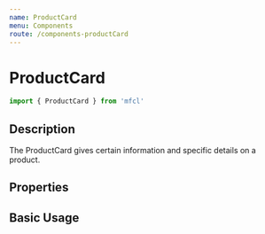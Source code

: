 ```yaml
---
name: ProductCard
menu: Components
route: /components-productCard
---
```



# ProductCard

```javascript
import { ProductCard } from 'mfcl'
```

## Description

The ProductCard gives certain information and specific details on a product.

## Properties

<Props of={ProductCard} />

## Basic Usage

<Playground>
  <ProductCard
    brand="Serta"
    brandImg="https://cdn.zeplin.io/5f10c55f15b5648d753636bf/assets/E1C61C66-6366-44A6-8F34-5D11764BC0C1.svg"
    productImg="https://i1.adis.ws/i/hmk/133558"
    title='Serta Response Essentials Maplewood 8.5" Firm Mattress'
    size="Jumbo"
    discountedPrice="2,300"
    price="3,500"
    matchPercentage="98"
    reviews="215"
  />
</Playground>

